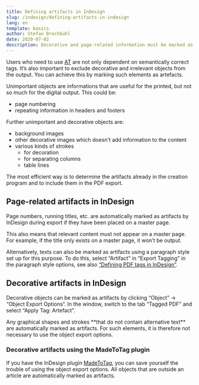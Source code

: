 ```yaml
---
title: Defining artifacts in InDesign
slug: /indesign/defining-artifacts-in-indesign
lang: en
template: basics
author: Stefan Brechbühl
date: 2020-07-02
description: Decorative and page-related information must be marked as an artifact to be ignored by assistive technology. Artifacts can already be defined in InDesign and converted to PDF.
---
```

Users who need to use [AT](https://accessible-pdf.info/en/glossary/#assistive-technology) are not only dependent on semantically correct tags. It’s also important to exclude decorative and irrelevant objects from the output. You can achieve this by marking such elements as artefacts.

Unimportant objects are informations that are useful for the printed, but not so much for the digital output. This could be:

- page numbering
- repeating information in headers and footers

Further unimportant and decorative objects are:

- background images
- other decorative images which doesn’t add information to the content
- various kinds of strokes
	- for decoration
	- for separating columns
	- table lines

The most efficient way is to determine the artifacts already in the creation program and to include them in the PDF export.

## Page-related artifacts in InDesign

Page numbers, running titles, etc. are automatically marked as artifacts by InDesign during export if they have been placed on a master page.

This also means that relevant content must not appear on a master page. For example, if the title only exists on a master page, it won’t be output.

Alternatively, texts can also be marked as artifacts using a paragraph style set up for this purpose. To do this, select “Artifact” in “Export Tagging” in the paragraph style options, see also [“Defining PDF tags in InDesign”](https://accessible-pdf.info/en/basics/defining-pdf-tags-in-indesign/).

## Decorative artifacts in InDesign

Decorative objects can be marked as artifacts by clicking “Object” → “Object Export Options“. In the window, switch to the tab “Tagged PDF” and select “Apply Tag: Artefact”.

<NoteMessage>
Any graphical shapes and strokes **that do not contain alternative text** are automatically marked as artifacts. For such elements, it is therefore not necessary to use the object export options.
</NoteMessage>

### Decorative artifacts using the MadeToTag plugin

If you have the InDesign plugin [MadeToTag](https://www.axaio.com/doku.php/en:products:madetotag), you can save yourself the trouble of using the object export options. All objects that are outside an article are automatically marked as artifacts.
